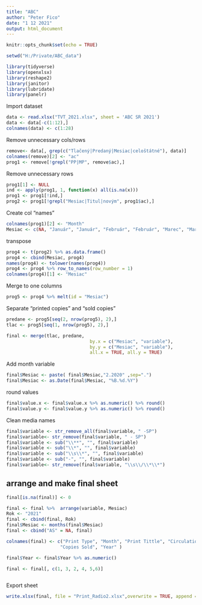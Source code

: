 ```yaml
---
title: "ABC"
author: "Peter Fico"
date: "1 12 2021"
output: html_document
---
```


```r
knitr::opts_chunk$set(echo = TRUE)
```


```r
setwd("H:/Private/ABC_data")

```

```r
library(tidyverse)
library(openxlsx)
library(reshape2)
library(janitor)
library(lubridate)
library(panelr)
```


Import dataset
```r

data <- read.xlsx("TVT_2021.xlsx", sheet = 'ABC SR 2021')
data <- data[-c(1:12),]
colnames(data) <- c(1:28)
```
Remove unnecessary cols/rows 
```r
remove<- data[, grep(c("Tlačený|Predaný|Mesiac|celoštátné"), data)]
colnames(remove)[2] <- "ac"
prog1 <- remove[!grepl("PP|MP", remove$ac),]
```
Remove unnecessary rows 


```r
prog1[1] <- NULL
ind <- apply(prog1, 1, function(x) all(is.na(x)))
prog1 <- prog1[!ind,]
prog2 <- prog1[!grepl("Mesiac|Titul|novým", prog1$ac),]
```

Create col "names"

```r
colnames(prog1)[2] <- "Month"
Mesiac <- c(NA, "Január", "Január", "Február", "Február", "Marec", "Marec", "Apríl", "Apríl", "Máj", "Máj", "Jún", "Jún", "Júl", "Júl", "August", "August", "September", "September", "Október", "Október", "November", "November", "December", "December")

```


transpose
```r
prog4 <- t(prog2) %>% as.data.frame()
prog4 <- cbind(Mesiac, prog4)
names(prog4) <- tolower(names(prog4))
prog4 <- prog4 %>% row_to_names(row_number = 1)
colnames(prog4)[1] <- "Mesiac"
```

Merge to one columns
```r
prog5 <- prog4 %>% melt(id = "Mesiac")
```

Separate "printed copies" and "sold copies"

```r
predane <- prog5[seq(2, nrow(prog5), 2),]      
tlac <- prog5[seq(1, nrow(prog5), 2),]     

final <- merge(tlac, predane,
                               by.x = c("Mesiac", "variable"), 
                               by.y = c("Mesiac", "variable"), 
                               all.x = TRUE, all.y = TRUE) 
```
Add month variable

```r
final$Mesiac <- paste( final$Mesiac,"2.2020" ,sep=".")
final$Mesiac <- as.Date(final$Mesiac, "%B.%d.%Y")
```

round values
```r
final$value.x <- final$value.x %>% as.numeric() %>% round()
final$value.y <- final$value.y %>% as.numeric() %>% round()
```


Clean media names 
```r
final$variable <- str_remove_all(final$variable, " -SP")
final$variable<- str_remove(final$variable, " - SP")
final$variable <- sub("\\**", "", final$variable)
final$variable <- sub("\\*", "", final$variable)
final$variable <- sub("\\s\\*", "", final$variable)
final$variable <- sub("-", "", final$variable)
final$variable<- str_remove(final$variable, "\\s\\/\\*\\*")

```

## arrange and make final sheet

```r
final[is.na(final)] <- 0

final <- final %>%  arrange(variable, Mesiac)
Rok <- "2021"
final <- cbind(final, Rok)
final$Mesiac <- months(final$Mesiac)
final <- cbind("AS" = NA, final)

colnames(final) <- c("Print Type", "Month", "Print Tittle", "Circulation printed",
                    "Copies Sold", "Year" )

final$Year <- final$Year %>% as.numeric()

final <- final[, c(1, 3, 2, 4, 5,6)]



```


Export sheet
```r

write.xlsx(final, file = "Print_Radio2.xlsx",overwrite = TRUE, append = TRUE, rowNames = FALSE, showNA = FALSE)

```

 